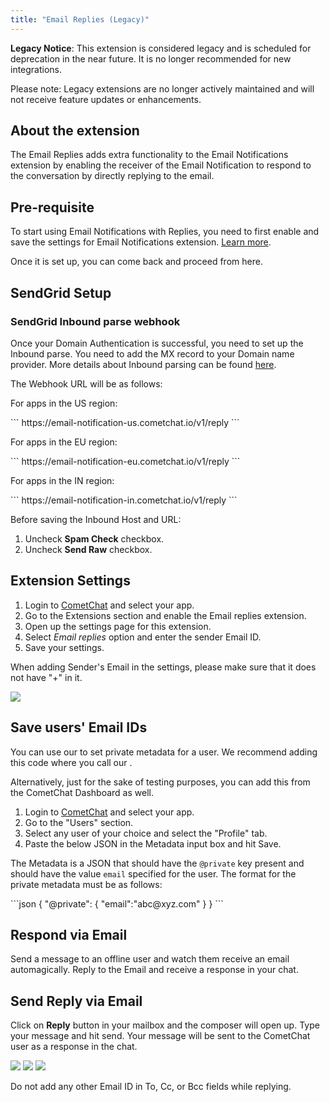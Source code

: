 ```yaml
---
title: "Email Replies (Legacy)"
---
```


<Warning>

**Legacy Notice**: This extension is considered legacy and is scheduled for deprecation in the near future. It is no longer recommended for new integrations.

Please note: Legacy extensions are no longer actively maintained and will not receive feature updates or enhancements.

</Warning>

## About the extension

The Email Replies adds extra functionality to the Email Notifications extension by enabling the receiver of the Email Notification to respond to the conversation by directly replying to the email.

## Pre-requisite

To start using Email Notifications with Replies, you need to first enable and save the settings for Email Notifications extension. [Learn more](/fundamentals/email-notifications).

Once it is set up, you can come back and proceed from here.

## SendGrid Setup

### SendGrid Inbound parse webhook

Once your Domain Authentication is successful, you need to set up the Inbound parse. You need to add the MX record to your Domain name provider. More details about Inbound parsing can be found [here](https://sendgrid.com/docs/for-developers/parsing-email/setting-up-the-inbound-parse-webhook/).

The Webhook URL will be as follows:

For apps in the US region:

<Tabs>
<Tab title="HTTP">
```
https://email-notification-us.cometchat.io/v1/reply
```

</Tab>

</Tabs>

For apps in the EU region:

<Tabs>
<Tab title="HTTP">
```
https://email-notification-eu.cometchat.io/v1/reply
```

</Tab>

</Tabs>

For apps in the IN region:

<Tabs>
<Tab title="HTTP">
```
https://email-notification-in.cometchat.io/v1/reply
```

</Tab>

</Tabs>

Before saving the Inbound Host and URL:

1. Uncheck **Spam Check** checkbox.
2. Uncheck **Send Raw** checkbox.

## Extension Settings

1. Login to [CometChat](https://app.cometchat.com/login) and select your app.
2. Go to the Extensions section and enable the Email replies extension.
3. Open up the settings page for this extension.
4. Select *Email replies* option and enter the sender Email ID.
5. Save your settings.

<Note>

When adding Sender's Email in the settings, please make sure that it does not have "+" in it.

</Note>

<Frame>
  <img src="/images/8ee59ffa-1624976825-ef7d3b776cc9c2a775edfb77f53142ff.png" />
</Frame>

## Save users' Email IDs

You can use our to set private metadata for a user. We recommend adding this code where you call our .

Alternatively, just for the sake of testing purposes, you can add this from the CometChat Dashboard as well.

1. Login to [CometChat](https://app.cometchat.com/login) and select your app.
2. Go to the "Users" section.
3. Select any user of your choice and select the "Profile" tab.
4. Paste the below JSON in the Metadata input box and hit Save.

The Metadata is a JSON that should have the `@private` key present and should have the value `email` specified for the user. The format for the private metadata must be as follows:

<Tabs>
<Tab title="JSON">
```json
{
  "@private":
  {
    "email":"abc@xyz.com"
  }
}
```

</Tab>

</Tabs>

## Respond via Email

Send a message to an offline user and watch them receive an email automagically. Reply to the Email and receive a response in your chat.

## Send Reply via Email

Click on **Reply** button in your mailbox and the composer will open up. Type your message and hit send. Your message will be sent to the CometChat user as a response in the chat.

<Frame>
  <img src="/images/8f3579a9-1624977008-7d2d11c839305df2902e47c4df2fb9d6.png" />
</Frame>

<Frame>
  <img src="/images/e40bd4a0-1624977036-e895e851bbbf3ad3ea42f4547adb0a15.png" />
</Frame>

<Frame>
  <img src="/images/549b6332-1624977049-ba1da3ba23c71947fb5c4a3d3e7c7767.png" />
</Frame>

<Warning>

Do not add any other Email ID in To, Cc, or Bcc fields while replying.

</Warning>
